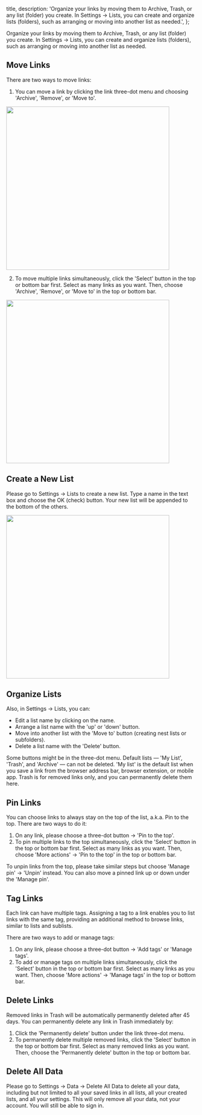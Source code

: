 

  title,
  description: 'Organize your links by moving them to Archive, Trash, or any list (folder) you create. In Settings -> Lists, you can create and organize lists (folders), such as arranging or moving into another list as needed.',
};

Organize your links by moving them to Archive, Trash, or any list (folder) you create. In Settings -> Lists, you can create and organize lists (folders), such as arranging or moving into another list as needed.

## Move Links

There are two ways to move links:

1. You can move a link by clicking the link three-dot menu and choosing 'Archive', 'Remove', or 'Move to'.

<Image width="432" className="mx-auto rounded-lg" src={moveLink} alt="" priority={true} />

2. To move multiple links simultaneously, click the 'Select' button in the top or bottom bar first. Select as many links as you want. Then, choose 'Archive', 'Remove', or 'Move to' in the top or bottom bar.

<Image width="432" className="mx-auto rounded-lg ring-1 ring-gray-700/10" src={moveLinks} alt="" />

## Create a New List

Please go to Settings -> Lists to create a new list. Type a name in the text box and choose the OK (check) button. Your new list will be appended to the bottom of the others.

<Image width="432" className="mx-auto rounded-lg ring-1 ring-gray-700/10" src={createList} alt="" />

## Organize Lists

Also, in Settings -> Lists, you can:

- Edit a list name by clicking on the name.
- Arrange a list name with the 'up' or 'down' button.
- Move into another list with the 'Move to' button (creating nest lists or subfolders).
- Delete a list name with the 'Delete' button.

Some buttons might be in the three-dot menu. Default lists — 'My List', 'Trash', and 'Archive' — can not be deleted. 'My list' is the default list when you save a link from the browser address bar, browser extension, or mobile app. Trash is for removed links only, and you can permanently delete them here.

## Pin Links

You can choose links to always stay on the top of the list, a.k.a. Pin to the top. There are two ways to do it:

1. On any link, please choose a three-dot button -> 'Pin to the top'.
2. To pin multiple links to the top simultaneously, click the 'Select' button in the top or bottom bar first. Select as many links as you want. Then, choose 'More actions' -> 'Pin to the top' in the top or bottom bar.

To unpin links from the top, please take similar steps but choose 'Manage pin' -> 'Unpin' instead. You can also move a pinned link up or down under the 'Manage pin'.

## Tag Links

Each link can have multiple tags. Assigning a tag to a link enables you to list links with the same tag, providing an additional method to browse links, similar to lists and sublists.

There are two ways to add or manage tags:

1. On any link, please choose a three-dot button -> 'Add tags' or 'Manage tags'.
2. To add or manage tags on multiple links simultaneously, click the 'Select' button in the top or bottom bar first. Select as many links as you want. Then, choose 'More actions' -> 'Manage tags' in the top or bottom bar.

## Delete Links

Removed links in Trash will be automatically permanently deleted after 45 days. You can permanently delete any link in Trash immediately by:

1. Click the 'Permanently delete' button under the link three-dot menu.
2. To permanently delete multiple removed links, click the 'Select' button in the top or bottom bar first. Select as many removed links as you want. Then, choose the 'Permanently delete' button in the top or bottom bar.

## Delete All Data

Please go to Settings -> Data -> Delete All Data to delete all your data, including but not limited to all your saved links in all lists, all your created lists, and all your settings. This will only remove all your data, not your account. You will still be able to sign in.
